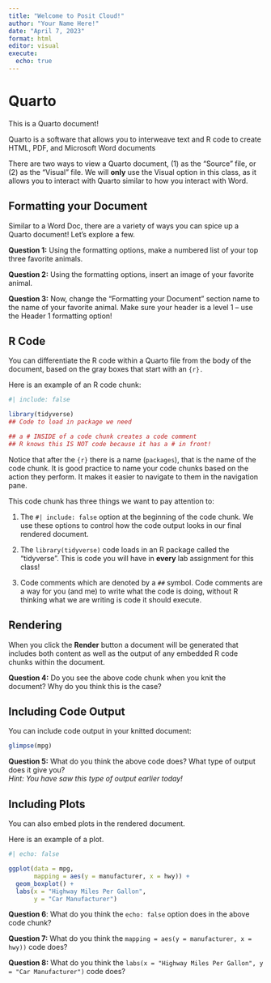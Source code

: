 ```yaml
---
title: "Welcome to Posit Cloud!"
author: "Your Name Here!"
date: "April 7, 2023"
format: html
editor: visual
execute: 
  echo: true
---
```


# Quarto

This is a Quarto document!

Quarto is a software that allows you to interweave text and R code to create HTML, PDF, and Microsoft Word documents

There are two ways to view a Quarto document, (1) as the "Source" file, or (2) as the "Visual" file. We will **only** use the Visual option in this class, as it allows you to interact with Quarto similar to how you interact with Word.

## Formatting your Document

Similar to a Word Doc, there are a variety of ways you can spice up a Quarto document! Let's explore a few.

**Question 1:** Using the formatting options, make a numbered list of your top three favorite animals.

**Question 2:** Using the formatting options, insert an image of your favorite animal.

**Question 3:** Now, change the "Formatting your Document" section name to the name of your favorite animal. Make sure your header is a level 1 -- use the Header 1 formatting option!

## R Code

You can differentiate the R code within a Quarto file from the body of the document, based on the gray boxes that start with an `{r}.`

Here is an example of an R code chunk:

```r
#| include: false

library(tidyverse)
## Code to load in package we need

## a # INSIDE of a code chunk creates a code comment
## R knows this IS NOT code because it has a # in front! 
```

Notice that after the `{r}` there is a name (`packages`), that is the name of the code chunk. It is good practice to name your code chunks based on the action they perform. It makes it easier to navigate to them in the navigation pane.

This code chunk has three things we want to pay attention to:

1.  The `#| include: false` option at the beginning of the code chunk. We use these options to control how the code output looks in our final rendered document.

2.  The `library(tidyverse)` code loads in an R package called the "tidyverse". This is code you will have in **every** lab assignment for this class!

3.  Code comments which are denoted by a `##` symbol. Code comments are a way for you (and me) to write what the code is doing, without R thinking what we are writing is code it should execute.

## Rendering

When you click the **Render** button a document will be generated that includes both content as well as the output of any embedded R code chunks within the document.

**Question 4:** Do you see the above code chunk when you knit the document? Why do you think this is the case?

## Including Code Output

You can include code output in your knitted document:

```r
glimpse(mpg)
```

**Question 5:** What do you think the above code does? What type of output does it give you?\
*Hint: You have saw this type of output earlier today!\
*

## Including Plots

You can also embed plots in the rendered document.

Here is an example of a plot.

```r
#| echo: false

ggplot(data = mpg, 
       mapping = aes(y = manufacturer, x = hwy)) + 
  geom_boxplot() +
  labs(x = "Highway Miles Per Gallon", 
       y = "Car Manufacturer")
```

**Question 6**: What do you think the `echo: false` option does in the above code chunk?

**Question 7:** What do you think the `mapping = aes(y = manufacturer, x = hwy))` code does?

**Question 8:** What do you think the `labs(x = "Highway Miles Per Gallon", y = "Car Manufacturer")` code does?
